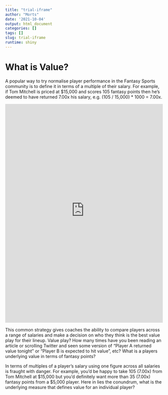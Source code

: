 ```yaml
---
title: "trial-iframe"
author: "Morts"
date: '2021-10-04'
output: html_document
categories: []
tags: []
slug: trial-iframe
runtime: shiny
---
```


# What is Value?

A popular way to try normalise player performance in the Fantasy Sports community is to define it in terms of a multiple of their salary. For example, if Tom Mitchell is priced at $15,000 and scores 105 fantasy points then he's deemed to have returned 7.00x his salary, e.g. (105 / 15,000) * 1000 = 7.00x. 

<iframe src="https://www.dfsaustralia-apps.com/shiny/draftstars-profit-tracker/" width="100%" height="700" frameborder="no"></iframe>

This common strategy gives coaches the ability to compare players across a range of salaries and make a decision on who they think is the best value play for their lineup. Value play? How many times have you been reading an article or scrolling Twitter and seen some version of "Player A returned value tonight" or "Player B is expected to hit value", etc? What is a players underlying value in terms of fantasy points?

In terms of multiples of a player's salary using one figure across all salaries is fraught with danger. For example, you'd be happy to take 105 (7.00x) from Tom Mitchell at $15,000 but you'd definitely want more than 35 (7.00x) fantasy points from a $5,000 player. Here in lies the conundrum, what is the underlying measure that defines value for an individual player?